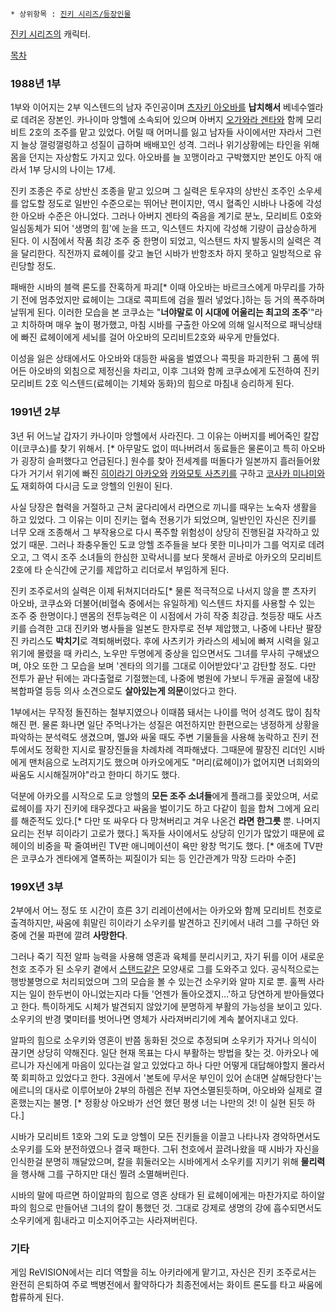  * 상위항목 : [[진키 시리즈/등장인물]]

[[진키 시리즈]]의 캐릭터.

[[목차]]

=== 1988년 1부 ===
1부와 이어지는 2부 익스텐드의 남자 주인공이며 [[츠자키 아오바]]를 '''납치해서''' 베네수엘라로 데려온 장본인. 카나이마 앙헬에 소속되어 있으며 아버지 [[오가와라 겐타]]와 함께 모리비트 2호의 조주를 맡고 있었다. 어릴 때 어머니를 잃고 남자들 사이에서만 자라서 그런지 늘상 껄렁껄렁하고 성질이 급하며 배배꼬인 성격. 그러나 위기상황에는 타인을 위해 몸을 던지는 자상함도 가지고 있다. 아오바를 늘 꼬맹이라고 구박했지만 본인도 아직 애라서 1부 당시의 나이는 17세.

진키 조종은 주로 상반신 조종을 맡고 있으며 그 실력은 토우쟈의 상반신 조주인 소우세를 압도할 정도로 일반인 수준으로는 뛰어난 편이지만, 역시 혈족인 시바나 나중에 각성한 아오바 수준은 아니었다. 그러나 아버지 겐타의 죽음을 계기로 분노, 모리비트 0호와 일심동체가 되어 '생명의 힘'에 눈을 뜨고, 익스텐드 차지에 각성해 기량이 급상승하게 된다. 이 시점에서 작품 최강 조주 중 한명이 되었고, 익스텐드 차지 발동시의 실력은 격을 달리한다. 직전까지 료헤이를 갖고 놀던 시바가 반항조차 하지 못하고 일방적으로 유린당할 정도.

패배한 시바의 블랙 론도를 잔혹하게 파괴[* 이때 아오바는 바르크스에게 마무리를 가하기 전에 멈추었지만 료헤이는 그대로 콕피트에 검을 찔러 넣었다.]하는 등 거의 폭주하며 날뛰게 된다. 이러한 모습을 본 코쿠쇼는 "'''너야말로 이 시대에 어울리는 최고의 조주''''"라고 치하하며 매우 높이 평가했고, 마침 시바를 구출한 아오에 의해 일시적으로 패닉상태에 빠진 료헤이에게 세뇌를 걸어 아오바의 모리비트2호와 싸우게 만들었다.

이성을 잃은 상태에서도 아오바와 대등한 싸움을 벌였으나 콕핏을 파괴한뒤 그 품에 뛰어든 아오바의 외침으로 제정신을 차리고, 이후 그녀와 함께 코쿠쇼에게 도전하여 진키 모리비트 2호 익스텐드(료헤이는 기체와 동화)의 힘으로 마침내 승리하게 된다. 

=== 1991년 2부 ===
3년 뒤 어느날 갑자기 카나이마 앙헬에서 사라진다. 그 이유는 아버지를 베어죽인 칼잡이(코쿠쇼)를 찾기 위해서. [* 아무말도 없이 떠나버려서 동료들은 물론이고 특히 아오바가 굉장히 슬퍼했다고 언급된다.] 원수를 찾아 전세계를 떠돌다가 일본까지 흘러들어왔다가 거기서 위기에 빠진 [[히이라기 아카오]]와 [[진키 시리즈/등장인물#s-3|카와모토 사츠키]]를 구하고 [[코사카 미나미]]와도 재회하여 다시금 도쿄 앙헬의 인원이 된다.

사실 당장은 협력을 거절하고 근처 굴다리에서 라면으로 끼니를 때우는 노숙자 생활을 하고 있었다. 그 이유는 이미 진키는 혈속 전용기가 되었으며, 일반인인 자신은 진키를 너무 오래 조종해서 그 부작용으로 다시 폭주할 위험성이 상당히 진행된걸 자각하고 있었기 때문. 그러나 좌충우돌인 도쿄 앙헬 조주들을 보다 못한 미나미가 그를 억지로 데려오고, 그 역시 조주 소녀들의 한심한 꼬락서니를 보다 못해서 곧바로 아카오의 모리비트 2호에 타 순식간에 군기를 제압하고 리더로서 부임하게 된다. 

진키 조주로서의 실력은 이제 뒤쳐지더라도[* 물론 적극적으로 나서지 않을 뿐 츠자키 아오바, 코쿠쇼와 더불어(비혈속 중에서는 유일하게) 익스텐드 차지를 사용할 수 있는 조주 중 한명이다.] 맨몸의 전투능력은 이 시점에서 가히 작중 최강급. 첫등장 때도 사츠키를 습격한 고대 진키와 병사들을 일본도 한자루로 전부 제압했고, 나중에 나타난 팔장진 카리스도 '''박치기'''로 격퇴해버렸다. 후에 사츠키가 카라스의 세뇌에 빠져 시력을 잃고 위기에 몰렸을 때 카리스, 노우만 두명에게 중상을 입으면서도 그녀를 무사히 구해냈으며, 야오 또한 그 모습을 보며 '겐타의 의기를 그대로 이어받았다'고 감탄할 정도. 다만 전투가 끝난 뒤에는 과다출혈로 기절했는데, 나중에 병원에 가보니 두개골 골절에 내장복합파열 등등 의사 소견으로도 '''살아있는게 의문'''이었다고 한다.

1부에서는 무작정 돌진하는 철부지였으나 이때쯤 돼서는 나이를 먹어 성격도 많이 침착해진 편. 물론 화나면 일단 주먹나가는 성질은 여전하지만 한편으로는 냉정하게 상황을 파악하는 분석력도 생겼으며, 멜J와 싸울 때도 주변 기물들을 사용해 농락하고 진키 전투에서도 정확한 지시로 팔장진들을 차례차례 격파해냈다. 그때문에 팔장진 리더인 시바에게 맨처음으로 노려지기도 했으며 아카오에게도 "머리(료헤이)가 없어지면 너희와의 싸움도 시시해질꺼야"라고 한마디 하기도 했다.

덕분에 아카오를 시작으로 도쿄 앙헬의 '''모든 조주 소녀들'''에게 플래그를 꽂았으며, 서로 료헤이를 자기 진키에 태우겠다고 싸움을 벌이기도 하고 다같이 힘을 합쳐 그에게 요리를 해준적도 있다.[* 다만 또 싸우다 다 망쳐버리고 겨우 나온건 '''라면 한그릇''' 뿐. 나머지 요리는 전부 히이라기 고로가 했다.] 독자들 사이에서도 상당히 인기가 많았기 때문에 료헤이의 비중을 팍 줄여버린 TV판 애니메이션이 욕만 왕창 먹기도 했다. [* 애초에 TV판은 코쿠쇼가 겐타에게 열폭하는 찌질이가 되는 등 인간관계가 막장 드라마 수준]

=== 199X년 3부 ===
2부에서 어느 정도 또 시간이 흐른 3기 리레이션에서는 아카오와 함께 모리비트 천호로 출격하지만, 싸움에 휘말린 히이라기 소우키를 발견하고 진키에서 내려 그를 구하던 와중에 건물 파편에 깔려 '''사망한다'''. 

그러나 죽기 직전 알파 능력을 사용해 영혼과 육체를 분리시키고, 자기 뒤를 이어 새로운 천호 조주가 된 소우키 곁에서 [[스탠드]]같은 모양새로 그를 도와주고 있다. 공식적으로는 행방불명으로 처리되었으며 그의 모습을 볼 수 있는건 소우키와 알마 지로 뿐. 훌쩍 사라지는 일이 한두번이 아니었는지라 다들 '언젠가 돌아오겠지…'하고 당연하게 받아들였다고 한다. 특이하게도 시체가 발견되지 않았기에 분명하게 부활의 가능성을 보이고 있다. 소우키의 반경 몇미터를 벗어나면 영체가 사라져버리기에 계속 붙어지내고 있다. 

알파의 힘으로 소우키와 영혼이 반쯤 동화된 것으로 추정되며 소우키가 자거나 의식이 끊기면 상당히 약해진다. 일단 현재 목표는 다시 부활하는 방법을 찾는 것. 아카오나 에르니가 자신에게 마음이 있다는걸 알고 있었다고 하나 다만 어떻게 대답해야할지 몰라서 쭉 회피하고 있었다고 한다. 3권에서 '본토에 무서운 부인이 있어 손대면 살해당한다'는 에르니의 대사로 이루어보아 2부의 하렘은 전부 자연소멸된듯하며, 아오바와 실제로 결혼했는지는 불명. [* 정황상 아오바가 선언 했던 평생 너는 나만의 것! 이 실현 된듯 하다.]

시바가 모리비트 1호와 그외 도쿄 앙헬이 모든 진키들을 이끌고 나타나자 경악하면서도 소우키를 도와 분전하였으나 결국 패한다. 그뒤 천호에서 끌려나왔을 때 시바가 자신을 인식한걸 분명히 깨달았으며, 칼을 휘둘러오는 시바에게서 소우키를 지키기 위해 '''물리력'''을 행사해 그를 구하지만 대신 찔려 소멸해버린다.

시바의 말에 따르면 하이알파의 힘으로 영혼 상태가 된 료헤이에게는 마찬가지로 하이알파의 힘으로 만들어낸 그녀의 칼이 통했던 것. 그대로 강제로 생명의 강에 흡수되면서도 소우키에게 힘내라고 미소지어주고는 사라져버린다.

=== 기타 ===
게임 ReVISION에서는 리더 역할을 히노 아키라에게 맡기고, 자신은 진키 조주로서는 완전히 은퇴하여 주로 백병전에서 활약하다가 최종전에서는 화이트 론도를 타고 싸움에 합류하게 된다.
